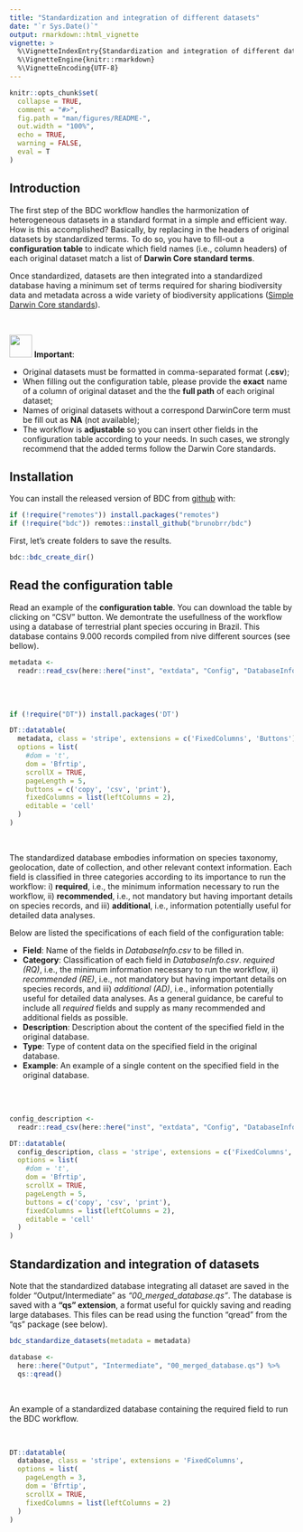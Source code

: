 ```yaml
---
title: "Standardization and integration of different datasets"
date: "`r Sys.Date()`"
output: rmarkdown::html_vignette
vignette: >
  %\VignetteIndexEntry{Standardization and integration of different datasets}
  %\VignetteEngine{knitr::rmarkdown}
  %\VignetteEncoding{UTF-8}
---
```


```r
knitr::opts_chunk$set(
  collapse = TRUE,
  comment = "#>",
  fig.path = "man/figures/README-",
  out.width = "100%",
  echo = TRUE,
  warning = FALSE,
  eval = T
)
```

## Introduction

The first step of the BDC workflow handles the harmonization of heterogeneous datasets in a standard format in a simple and efficient way. How is this accomplished? Basically, by replacing in the headers of original datasets by standardized terms. To do so, you have to fill-out a **configuration table** to indicate which field names (i.e., column headers) of each original dataset match a list of **Darwin Core standard terms**.

Once standardized, datasets are then integrated into a standardized database having a minimum set of terms required for sharing biodiversity data and metadata across a wide variety of biodiversity applications ([Simple Darwin Core standards](https://dwc.tdwg.org/terms/)).

<br/>

<img src="https://img.icons8.com/windows/96/000000/box-important--v1.png" width="40"/> **Important**:

-   Original datasets must be formatted in comma-separated format (**.csv**);
-   When filling out the configuration table, please provide the **exact** name of a column of original dataset and the the **full path** of each original dataset;
-   Names of original datasets without a correspond DarwinCore term must be fill out as **NA** (not available);
-   The workflow is **adjustable** so you can insert other fields in the configuration table according to your needs. In such cases, we strongly recommend that the added terms follow the Darwin Core standards.

## Installation

You can install the released version of BDC from [github](https://github.com/brunobrr/bdc) with:

```r
if (!require("remotes")) install.packages("remotes")
if (!require("bdc")) remotes::install_github("brunobrr/bdc")
```

First, let's create folders to save the results.

```r
bdc::bdc_create_dir()
```

## Read the configuration table

Read an example of the **configuration table**. You can download the table by clicking on "CSV" button. We demontrate the usefullness of the workflow using a database of terrestrial plant species occuring in Brazil. This database contains 9.000 records compiled from nive different sources (see bellow).

```r
metadata <-
  readr::read_csv(here::here("inst", "extdata", "Config", "DatabaseInfo.csv"))
```

<br/> <br/>

```r
if (!require("DT")) install.packages('DT')

DT::datatable(
  metadata, class = 'stripe', extensions = c('FixedColumns', 'Buttons'),
  options = list(
    #dom = 't',
    dom = 'Bfrtip',
    scrollX = TRUE,
    pageLength = 5,
    buttons = c('copy', 'csv', 'print'),
    fixedColumns = list(leftColumns = 2),
    editable = 'cell'
  )
)
```

<br/>

The standardized database embodies information on species taxonomy, geolocation, date of collection, and other relevant context information. Each field is classified in three categories according to its importance to run the workflow: i) **required**, i.e., the minimum information necessary to run the workflow, ii) **recommended**, i.e., not mandatory but having important details on species records, and iii) **additional**, i.e., information potentially useful for detailed data analyses.

Below are listed the specifications of each field of the configuration table:

-   **Field**: Name of the fields in *DatabaseInfo.csv* to be filled in.
-   **Category**: Classification of each field in *DatabaseInfo.csv*. *required (RQ)*, i.e., the minimum information necessary to run the workflow, ii) *recommended (RE)*, i.e., not mandatory but having important details on species records, and iii) *additional (AD)*, i.e., information potentially useful for detailed data analyses. As a general guidance, be careful to include all *required* fields and supply as many recommended and additional fields as possible.
-   **Description**: Description about the content of the specified field in the original database.
-   **Type**: Type of content data on the specified field in the original database.
-   **Example**: An example of a single content on the specified field in the original database.

<br/> <br/>

```r
config_description <-
  readr::read_csv(here::here("inst", "extdata", "Config", "DatabaseInfo_description.csv"))

DT::datatable(
  config_description, class = 'stripe', extensions = c('FixedColumns', 'Buttons'),
  options = list(
    #dom = 't',
    dom = 'Bfrtip',
    scrollX = TRUE,
    pageLength = 5,
    buttons = c('copy', 'csv', 'print'),
    fixedColumns = list(leftColumns = 2),
    editable = 'cell'
  )
)
```

## Standardization and integration of datasets

Note that the standardized database integrating all dataset are saved in the folder "Output/Intermediate" as *"00_merged_database.qs"*. The database is saved with a **"qs" extension**, a format useful for quickly saving and reading large databases. This files can be read using the function "qread" from the "qs" package (see below).

```r
bdc_standardize_datasets(metadata = metadata)
```

```r
database <-
  here::here("Output", "Intermediate", "00_merged_database.qs") %>%
  qs::qread()
```

<br/>

An example of a standardized database containing the required field to run the BDC workflow.

<br/>

```r
DT::datatable(
  database, class = 'stripe', extensions = 'FixedColumns',
  options = list(
    pageLength = 3,
    dom = 'Bfrtip',
    scrollX = TRUE,
    fixedColumns = list(leftColumns = 2)
  )
)
```
